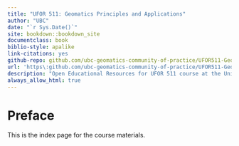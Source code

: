 ```yaml
--- 
title: "UFOR 511: Geomatics Principles and Applications"
author: "UBC"
date: "`r Sys.Date()`"
site: bookdown::bookdown_site
documentclass: book
biblio-style: apalike
link-citations: yes
github-repo: github.com/ubc-geomatics-community-of-practice/UFOR511-Geomatics-Principles-and-Applications/book
url: 'https\:github.com/ubc-geomatics-community-of-practice/UFOR511-Geomatics-Principles-and-Applications/book/'
description: "Open Educational Resources for UFOR 511 course at the University of British Columbia"
always_allow_html: true
---
```


# Preface {-}

This is the index page for the course materials.
